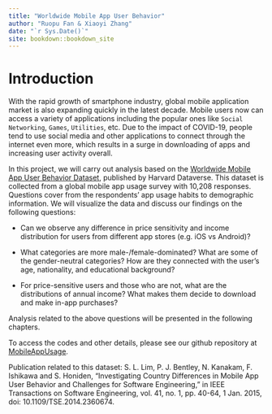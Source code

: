 ```yaml
--- 
title: "Worldwide Mobile App User Behavior"
author: "Ruopu Fan & Xiaoyi Zhang"
date: "`r Sys.Date()`"
site: bookdown::bookdown_site
---
```


# Introduction

With the rapid growth of smartphone industry,  global mobile application market is also expanding quickly in the latest decade. Mobile users now can access a variety of applications including the popular ones like `Social Networking`, `Games`, `Utilities`, etc. Due to the impact of COVID-19, people tend to use social media and other applications to connect through the internet even more, which results in a surge in downloading of apps and increasing user activity overall.

In this project, we will carry out analysis based on the [Worldwide Mobile App User Behavior Dataset](https://dataverse.harvard.edu/dataset.xhtml?persistentId=doi:10.7910/DVN/27459), published by Harvard Dataverse. This dataset is collected from a global mobile app usage survey with 10,208 responses. Questions cover from the respondents' app usage habits to demographic information. We will visualize the data and discuss our findings on the following questions:

- Can we observe any difference in price sensitivity and income distribution for users from different app stores (e.g. iOS vs Android)?

- What categories are more male-/female-dominated? What are some of the gender-neutral categories? How are they connected with the user's age, nationality, and educational background?

- For price-sensitive users and those who are not, what are the distributions of annual income? What makes them decide to download and make in-app purchases?

Analysis related to the above questions will be presented in the following chapters.

To access the codes and other details, please see our github repository at [MobileAppUsage](https://github.com/RuopuFan/MobileAppUsage).

Publication related to this dataset: S. L. Lim, P. J. Bentley, N. Kanakam, F. Ishikawa and S. Honiden, "Investigating Country Differences in Mobile App User Behavior and Challenges for Software Engineering," in IEEE Transactions on Software Engineering, vol. 41, no. 1, pp. 40-64, 1 Jan. 2015, doi: 10.1109/TSE.2014.2360674.
